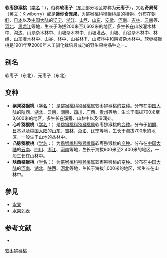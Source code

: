 {{Speciesbox
| name = 软枣猕猴桃
| status = 
| status_system = 
| image = Weiki02.jpg
| genus = Actinidia
| species = arguta
| authority = (Sieb. et Zucc.) Planch. ex Miq.
| subdivision_ranks =[[变种|变种]]
| subdivision =
* 软枣猕猴桃 ''A. a.'' var. ''arguta''
* [[凸脉猕猴桃|凸脉猕猴桃]] ''A. a.'' var. ''nervosa''
* [[紫果猕猴桃|紫果猕猴桃]] ''A. a.'' var. ''purpurea''
* [[陕西猕猴桃|陕西猕猴桃]] ''A. a.'' var. ''giraldii''
* [[心叶猕猴桃|心叶猕猴桃]] ''A. a.'' var. ''cordifolia''
}}
'''软枣猕猴桃'''（[[学名|学名]]：{{lang|la|''Actinidia arguta''}}），俗称'''软枣子'''（[[中国东北地区|东北]]部分地区亦称为'''元枣子'''），又名'''奇異莓'''（[[英文|英文]]：Kiwiberry）或是'''迷你奇異果'''，为[[猕猴桃科|猕猴桃科]][[獼猴桃屬|獼猴桃屬]]的植物。分布在[[朝鲜|朝鲜]]、[[日本|日本]]以及[[中国大陆|中国大陆]]的[[辽宁|辽宁]]、[[浙江|浙江]]、[[山西|山西]]、[[山东|山东]]、[[安徽|安徽]]、[[河南|河南]]、[[吉林|吉林]]、[[云南|云南]]等、[[河北|河北]]、[[黑龙江|黑龙江]]等地，生长于海拔200米至3,602米的地区，多生长在山坡灌木林中、沟边、山顶杂木林中、山坡杂木林中、山坡灌丛、山坡、山谷杂木林中、林缘、山顶灌木林中、山谷、林中、山谷林下、山坡林中和阴坡杂木林中。软枣猕猴桃是1901年至2000年人工驯化栽培最成功的野生果树品种之一。

== 别名 ==
软枣子（东北）、元枣子（东北）

== 变种 ==
*'''紫果猕猴桃'''（[[学名|学名]]：{{lang|la|''Actinidia arguta'' var. ''purpurea''}}）是[[猕猴桃科|猕猴桃科]][[猕猴桃属|猕猴桃属]]软枣猕猴桃的[[变种|变种]]。分布在[[中国大陆|中国大陆]]的[[陕西|陕西]]、[[湖北|湖北]]、[[云南|云南]]、[[湖南|湖南]]、[[四川|四川]]、[[广西|广西]]、[[贵州|贵州]]等地，生长于海拔700米至3,600米的地区，多生长在溪旁、山林中以及湿润处。
*'''心叶猕猴桃'''（[[学名|学名]]：{{lang|la|''Actinidia arguta'' var. ''cordifolia''}}）是[[猕猴桃科|猕猴桃科]][[猕猴桃属|猕猴桃属]]软枣猕猴桃的[[变种|变种]]。分布于[[朝鲜|朝鲜]]、[[日本|日本]]以及[[中国大陆|中国大陆]]的[[山东|山东]]、[[吉林|吉林]]、[[浙江|浙江]]、[[辽宁|辽宁]]等地，生长于海拔700米的地区，一般生于山地的丛林中。
*'''凸脉猕猴桃'''（[[学名|学名]]：{{lang|la|''Actinidia arguta'' var. ''nervosa''}}）为[[猕猴桃科|猕猴桃科]][[猕猴桃属|猕猴桃属]]软枣猕猴桃的[[变种|变种]]。分布在[[中国大陆|中国大陆]]的[[云南|云南]]、[[四川|四川]]、[[浙江|浙江]]、[[河南|河南]]等地，生长于海拔900米至2,400米的地区，一般生长在山林中。
*'''陕西猕猴桃'''（[[学名|学名]]：{{lang|la|''Actinidia arguta'' var. ''giraldii''}}）为[[猕猴桃科|猕猴桃科]][[猕猴桃属|猕猴桃属]]软枣猕猴桃的[[变种|变种]]。分布在[[中国大陆|中国大陆]]的[[河南|河南]]、[[湖北|湖北]]、[[陕西|陕西]]、[[河北|河北]]等地，生长于海拔1,000米的地区，常生长在山林中。

== 參見 ==
*[[水果|水果]]
*[[水果列表|水果列表]]

== 参考文献 ==
<div class="references-small">
* {{cite web| url =http://www.bioinfo.cn/db05/KmzwSpecies.php?action=view&id=838| title =软枣猕猴桃（原变种）| work =《中国高等植物数据库全库》| publisher =中国科学院微生物研究所| author =昆明植物研究所| accessdate =2009-02-21| deadurl =yes| archiveurl =https://web.archive.org/web/20160305073840/http://www.bioinfo.cn/db05/KmzwSpecies.php?action=view&id=838| archivedate =2016-03-05}}
</div>
{{Taxonbar|from=Q848074}}

[[Category:猕猴桃属|软枣猕猴桃]]
